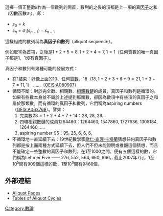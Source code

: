 {{Expand|time=2013-02-14T04:49:29+00:00 }}
選擇一個正整數<math>k</math>作為一個數列的開首，數列的之後的項都是上一項的真[[因子|因子]]之和（因數函數<math>\sigma_1</math>），即：
* <math>s_0 = k</math>
* <math>s_n = \sigma_1(s_{n-1}) - s_{n-1}</math>

這樣組成的數列稱為'''真因子和數列'''（aliquot sequence）。

例如取10為首項，之後是<math>1+2+5=8, 1+2+4=7, 1=1</math>（任何質數的唯一真因子都是1，1沒有真因子）。

真因子和數列有幾種可能的發展方式：

* 在1結束：好像上面的10、任何[[質數|質數]]、18（<math>18, 1+2+3+6+9=21, 1+3+7 = 11, 1</math>） ……（[[OEIS:A080907|OEIS:A080907]]）
* 循環不斷：對於完全數、相親數、[[相親數鏈|相親數鏈]]的成員，真因子和數列是循環的。如果有些數本身並不屬於上述提到那類數，卻因為數項中有些項的真因子之和屬於那類數，而有循環的真因子和數列，它們稱為aspiring numbers（[[OEIS:A063769|OEIS:A063769]]）。譬如：
*# 完美數<math>28=1+2+4+7+14</math>：28, 28, 28...
*# 四環相親數鏈的成員1264460：1264460, 1547860, 1727636, 1305184, 1264460, ....
*# aspiring number 95：95, 25, 6, 6, 6,
* 不循環地一直延續下去：19世紀數學家[[歐仁·查理·卡塔蘭|歐仁·查理·卡塔蘭]]猜想任何真因子和數列都是按上面兩種方式延續下去，但人們不但未能證明或推翻這個猜想，而且不能確定一些整數的真因子和數列。在1至1000之間，便有五個這樣的數，它們稱為Lehmer Five —— 276, 552, 564, 660, 966。截止2007年7月，1至10<sup>5</sup>間有909個這樣的數，1至10<sup>6</sup>間有9466個。

== 外部連結 ==
* [http://www.aliquot.de/aliquote.htm Aliquot Pages] {{Wayback|url=http://www.aliquot.de/aliquote.htm |date=20201224024021 }}
* [https://web.archive.org/web/20070808214834/http://amicable.homepage.dk/ Tables of Aliquot Cycles]

[[Category:數論|Category:數論]]